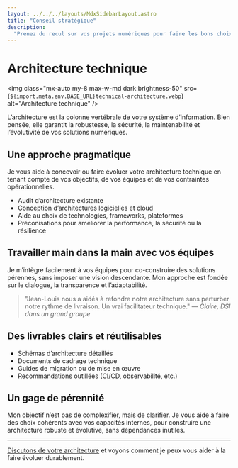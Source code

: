 ```yaml
---
layout: ../../../layouts/MdxSidebarLayout.astro
title: "Conseil stratégique"
description:
  "Prenez du recul sur vos projets numériques pour faire les bons choix."
---
```



# Architecture technique

<img
  class="mx-auto my-8 max-w-md dark:brightness-50"
  src={`${import.meta.env.BASE_URL}technical-architecture.webp`}
  alt="Architecture technique"
/>

L’architecture est la colonne vertébrale de votre système d’information. Bien
pensée, elle garantit la robustesse, la sécurité, la maintenabilité et
l’évolutivité de vos solutions numériques.

## Une approche pragmatique

Je vous aide à concevoir ou faire évoluer votre architecture technique en tenant
compte de vos objectifs, de vos équipes et de vos contraintes opérationnelles.

- Audit d’architecture existante
- Conception d’architectures logicielles et cloud
- Aide au choix de technologies, frameworks, plateformes
- Préconisations pour améliorer la performance, la sécurité ou la résilience

## Travailler main dans la main avec vos équipes

Je m’intègre facilement à vos équipes pour co-construire des solutions pérennes,
sans imposer une vision descendante. Mon approche est fondée sur le dialogue, la
transparence et l’adaptabilité.

> "Jean-Louis nous a aidés à refondre notre architecture sans perturber notre
> rythme de livraison. Un vrai facilitateur technique." — _Claire, DSI dans un
> grand groupe_

## Des livrables clairs et réutilisables

- Schémas d’architecture détaillés
- Documents de cadrage technique
- Guides de migration ou de mise en œuvre
- Recommandations outillées (CI/CD, observabilité, etc.)

## Un gage de pérennité

Mon objectif n’est pas de complexifier, mais de clarifier. Je vous aide à faire
des choix cohérents avec vos capacités internes, pour construire une
architecture robuste et évolutive, sans dépendances inutiles.

---

[Discutons de votre architecture](../fr/contact) et voyons comment je peux vous
aider à la faire évoluer durablement.
